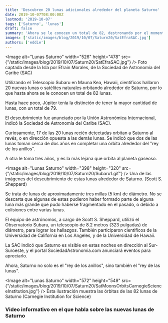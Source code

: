 ```yaml
---
title: 'Descubren 20 lunas adicionales alrededor del planeta Saturno'
date: 2019-10-07T08:00:00Z
lastmod: '2019-10-07'
tags: ['Saturno', 'lunas']
draft: false
summary: 'Ahora se le conocen un total de 82, destronando por el momento a Júpiter, que tiene 79.'
images: ['static/images/blog/2019/10/07/Saturn20/SatEfraSAC.jpg']
authors: ['eddie']
---
```


<Image
  alt="Lunas Saturno" width="526"  height="478"
  src={"/static/images/blog/2019/10/07/Saturn20/SatEfraSAC.jpg"}
/>
<ImageCaption>
  Foto captada desde la Isla por Efrain Morales, de la Sociedad de Astronomia del Caribe (SAC)
</ImageCaption>

Utilizando el Telescopio Subaru en Mauna Kea, Hawaii, científicos hallaron 20 nuevas lunas o satélites naturales orbitando alrededor de Saturno, por lo que hasta ahora se le conocen un total de 82 lunas.

Hasta hace poco, Júpiter tenía la distinción de tener la mayor cantidad de lunas, con un total de 79.

El descubrimiento fue anunciado por la Unión Astronómica Internacional, indicó la Sociedad de Astronomía del Caribe (SAC).

Curiosamente, 17 de las 20 lunas recién detectadas orbitan a Saturno al revés, o en dirección opuesta a las demás lunas. Se indicó que dos de las lunas toman cerca de dos años en completar una órbita alrededor del "rey de los anillos".

A otra le toma tres años, y es la más lejana que orbita al planeta gaseoso.

<Image
  alt="Lunas Saturno" width="398"  height="320"
  src={"/static/images/blog/2019/10/07/Saturn20/Subaru1.gif"}
/>
<ImageCaption>
  Una de las imágenes del descubrimiento de estas lunas alrededor de Saturno. (Scott S. Sheppard)
</ImageCaption>

Se trata de lunas de aproximadamente tres millas (5 km) de diámetro. No se descarta que algunas de estas pudieron haber formado parte de alguna luna más grande que pudo haberse fragmentado en el pasado, o debido a colisiones entre varias lunas.

El equipo de astrónomos, a cargo de Scott S. Sheppard, utilizó el Observatorio Subaru, un telescopio de 8.2 metros (323 pulgadas) de diámetro, para lograr los hallazgos. También participaron científicos de la Universidad de California en Los Angeles, y de la Universidad de Hawaii.

La SAC indicó que Saturno es visible en estas noches en dirección al Sur-Suroeste, y el portal SociedadAstronomia.com anunciará eventos para apreciarlo.

Ahora, Saturno no solo es el "rey de los anillos", sino también el "rey de las lunas".

<Image
  alt="Lunas Saturno" width="572"  height="549"
  src={"/static/images/blog/2019/10/07/Saturn20/SatMoonsOrbitsCarnegieScienceInstitution.jpg"}
/>
<ImageCaption>
  Esta ilustración muestra las órbitas de las 82 lunas de Saturno (Carnegie Institution for Science)
</ImageCaption>

### Video informativo en el que habla sobre las nuevas lunas de Saturno

<ResponsiveReactPlayer url="https://youtu.be/0dNH-odX4qE" />
